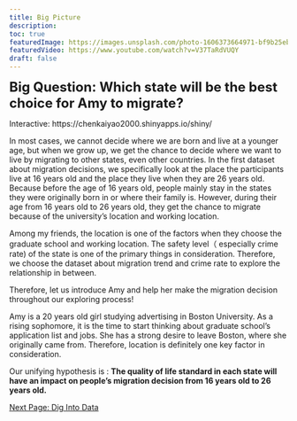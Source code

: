 ```yaml
---
title: Big Picture
description:
toc: true
featuredImage: https://images.unsplash.com/photo-1606373664971-bf9b25eb508d?ixlib=rb-4.0.3&ixid=MnwxMjA3fDB8MHxzZWFyY2h8M3x8Ym9zdG9uJTIwc2t5bGluZXxlbnwwfHwwfHw%3D&w=1000&q=80
featuredVideo: https://www.youtube.com/watch?v=V37TaRdVUQY
draft: false
---
```


<font size="5"><b>Big Question: Which state will be the best choice for Amy to migrate?</font></b>


Interactive: https://chenkaiyao2000.shinyapps.io/shiny/

In most cases, we cannot decide where we are born and live at a younger age, but when we grow up, we get the chance to decide where we want to live by migrating to other states, even other countries. In the first dataset about migration decisions, we specifically look at the place the participants live at 16 years old and the place they live when they are 26 years old.  Because before the age of 16 years old, people mainly stay in the states they were originally born in or where their family is.	However, during their age from 16 years old to 26 years old, they get the chance to migrate because of the university's location and working location. 


Among my friends, the location is one of the factors when they choose the graduate school and working location. The safety level（ especially crime rate)  of the state is one of the primary things in consideration. Therefore, we choose the dataset about migration trend and crime rate to explore the relationship in between.  
 
 
Therefore, let us introduce Amy and help her make the migration decision throughout our exploring process! 


Amy is a 20 years old girl studying advertising in Boston University. As a rising sophomore, it is the time to start thinking about graduate school’s application list and jobs. She has a strong desire to leave Boston, where she originally came from. Therefore, location is definitely one key factor in consideration. 
 
 
Our unifying hypothesis is : <b>The quality of life standard in each state will have an impact on people’s migration decision from 16 years old to 26 years old.</b>

[Next Page: Dig Into Data](/big_picture2/)
